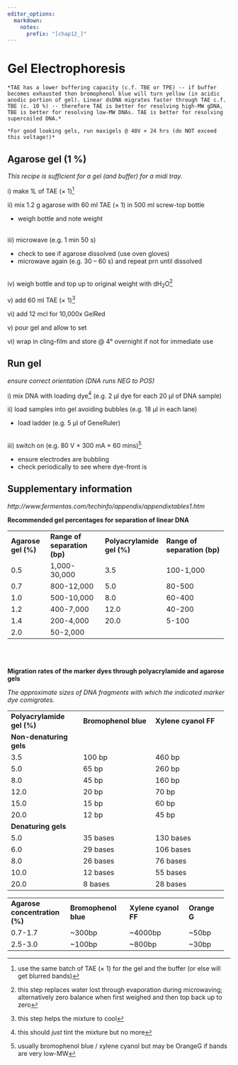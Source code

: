 ```yaml
---
editor_options:
  markdown:
    notes:
      prefix: "[chap12_]"
---
```



# Gel Electrophoresis

```block2

*TAE has a lower buffering capacity (c.f. TBE or TPE) -- if buffer becomes exhausted then bromophenol blue will turn yellow (in acidic anodic portion of gel). Linear dsDNA migrates faster through TAE c.f. TBE (c. 10 %) -- therefore TAE is better for resolving high-MW gDNA, TBE is better for resolving low-MW DNAs. TAE is better for resolving supercoiled DNA.*

*For good looking gels, run maxigels @ 40V × 24 hrs (do NOT exceed this voltage!)*

```


## Agarose gel (1 %)

*This recipe is sufficient for a gel (and buffer) for a midi tray.*

i\) make 1L of TAE (× 1)[^12_1]  

ii\) mix 1.2 g agarose with 60 ml TAE (× 1) in 500 ml screw-top bottle  

  - weigh bottle and note weight  

<br>
iii\) microwave (e.g. 1 min 50 s)  

  - check to see if agarose dissolved (use oven gloves)  
  - microwave again (e.g. 30 -- 60 s) and repeat prn until dissolved  

<br>
iv\) weigh bottle and top up to original weight with dH~2~O[^12_2]

v\) add 60 ml TAE (× 1)[^12_3]

vi\) add 12 mcl for 10,000x GelRed  

v\) pour gel and allow to set  

vi\) wrap in cling-film and store @ 4° overnight if not for immediate use  


## Run gel  

*ensure correct orientation (DNA runs NEG to POS)*

i\) mix DNA with loading dye[^12_4] (e.g. 2 μl dye for each 20 μl of DNA sample)

ii\) load samples into gel avoiding bubbles (e.g. 18 μl in each lane)  

  - load ladder (e.g. 5 μl of GeneRuler)  

<br>
iii\) switch on (e.g. 80 V × 300 mA × 60 mins)[^12_5]  

  - ensure electrodes are bubbling  
  - check periodically to see where dye-front is  


## Supplementary information

*http://www.fermentas.com/techinfo/appendix/appendixtables1.htm*

**Recommended gel percentages for separation of linear DNA**

  ------------- ------------------- ------------------ ---------------------
  **Agarose gel **Range of          **Polyacrylamide   **Range of separation
  (%)**         separation (bp)**   gel (%)**          (bp)**

  0.5           1,000-30,000        3.5                100-1,000

  0.7           800-12,000          5.0                80-500

  1.0           500-10,000          8.0                60-400

  1.2           400-7,000           12.0               40-200

  1.4           200-4,000           20.0               5-100

  2.0           50-2,000                               
  ------------- ------------------- ------------------ ---------------------

<br>
<br>

**Migration rates of the marker dyes through polyacrylamide and agarose gels**

*The approximate sizes of DNA fragments with which the indicated marker dye comigrates.*

  ----------------------- ----------------------- -----------------------
  **Polyacrylamide gel    **Bromophenol blue**    **Xylene cyanol FF**
  (%)**                                           

                                                  

  **Non-denaturing gels**                         

  3.5                     100 bp                  460 bp

  5.0                     65 bp                   260 bp

  8.0                     45 bp                   160 bp

  12.0                    20 bp                   70 bp

  15.0                    15 bp                   60 bp

  20.0                    12 bp                   45 bp

                                                  

  **Denaturing gels**                             

  5.0                     35 bases                130 bases

  6.0                     29 bases                106 bases

  8.0                     26 bases                76 bases

  10.0                    12 bases                55 bases

  20.0                    8 bases                 28 bases
  ----------------------- ----------------------- -----------------------

  ------------------- ------------------- ------------------- ------------
  **Agarose           **Bromophenol       **Xylene cyanol     **Orange G**
  concentration (%)** blue**              FF**                

  0.7-1.7             \~300bp             \~4000bp            \~50bp

  2.5-3.0             \~100bp             \~800bp             \~30bp
  ------------------- ------------------- ------------------- ------------


[^12_1]: use the same batch of TAE (× 1) for the gel and the buffer (or else will get blurred bands)  

[^12_2]: this step replaces water lost through evaporation during microwaving; alternatively zero balance when first weighed and then top back up to zero  

[^12_3]: this step helps the mixture to cool  

[^12_4]: this should *just* tint the mixture but no more  

[^12_5]: usually bromophenol blue / xylene cyanol but may be OrangeG if bands are very low-MW  


